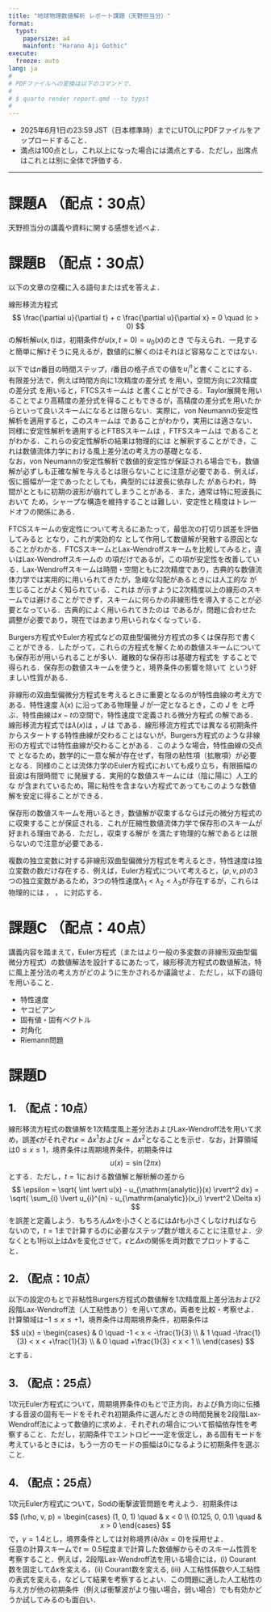 ```yaml
---
title: "地球物理数値解析 レポート課題（天野担当分）"
format:
  typst:
    papersize: a4
    mainfont: "Harano Aji Gothic"
execute:
  freeze: auto
lang: ja
#
# PDFファイルへの変換は以下のコマンドで．
#
# $ quarto render report.qmd --to typst
#
---
```


- 2025年6月1日の23:59 JST（日本標準時）までにUTOLにPDFファイルをアップロードすること．
- 満点は100点とし，これ以上になった場合には満点とする．ただし，出席点はこれとは別に全体で評価する．

---

# 課題A （配点：30点）
天野担当分の講義や資料に関する感想を述べよ．


# 課題B （配点：30点）
以下の文章の空欄に入る語句または式を答えよ．

線形移流方程式
$$
\frac{\partial u}{\partial t} + c \frac{\partial u}{\partial x} = 0 \quad (c > 0)
$$
の解析解$u(x, t)$は，初期条件が$u(x, t=0) = u_0(x)$のとき `#underline[　（B-1）　]`{=typst} で与えられ．一見すると簡単に解けそうに見えるが，数値的に解くのはそれほど容易なことではない．

以下では$n$番目の時間ステップ，$i$番目の格子点での値を$u_i^n$と書くことにする．有限差分法で，例えば時間方向に1次精度の差分式  `#underline[　（B-2）　]`{=typst} を用い，空間方向に2次精度の差分式 `#underline[　（B-3）　]`{=typst} を用いると，FTCSスキームは `#underline[　（B-4）　]`{=typst} と書くことができる．Taylor展開を用いることでより高精度の差分式を得ることもできるが，高精度の差分式を用いたからといって良いスキームになるとは限らない．実際に，von Neumannの安定性解析を適用すると，このスキームは `#underline[　（B-5）　]`{=typst} であることがわかり，実用には適さない．  
同様に安定性解析を適用するとFTBSスキームは `#underline[　（B-6）　]`{=typst} ，FTFSスキームは `#underline[　（B-7）　]`{=typst} であることがわかる．これらの安定性解析の結果は物理的には `#underline[　（B-8）　]`{=typst} と解釈することができ，これは数値流体力学における風上差分法の考え方の基礎となる．  
なお，von Neumannの安定性解析で数値的安定性が保証される場合でも，数値解が必ずしも正確な解を与えるとは限らないことに注意が必要である．例えば，仮に振幅が一定であったとしても，典型的には波長に依存した `#underline[　（B-9）　]`{=typst} があらわれ，時間がとともに初期の波形が崩れてしまうことがある．また，通常は特に短波長において `#underline[　（B-10）　]`{=typst} ため，シャープな構造を維持することは難しい．安定性と精度はトレードオフの関係にある．

FTCSスキームの安定性について考えるにあたって，最低次の打切り誤差を評価してみると `#underline[　（B-11）　]`{=typst} となり，これが実効的な `#underline[　（B-12）　]`{=typst} として作用して数値解が発散する原因となることがわかる．FTCSスキームとLax-Wendroffスキームを比較してみると，違いはLax-Wendroffスキームの `#underline[　（B-13）　]`{=typst} の項だけであるが，この項が安定性を改善している．Lax-Wendroffスキームは時間・空間ともに2次精度であり，古典的な数値流体力学では実用的に用いられてきたが，急峻な勾配があるときには人工的な `#underline[　（B-14）　]`{=typst} が生じることがよく知られている．これは `#underline[　（B-15）　]`{=typst} が示すように2次精度以上の線形のスキームでは避けることができず，スキームに何らかの非線形性を導入することが必要となっている．古典的によく用いられてきたのは `#underline[　　（B-16）　]`{=typst} であるが，問題に合わせた調整が必要であり，現在ではあまり用いられなくなっている．

Burgers方程式やEuler方程式などの双曲型偏微分方程式の多くは保存形で書くことができる．したがって，これらの方程式を解くための数値スキームについても保存形が用いられることが多い．離散的な保存形は基礎方程式を `#underline[　（B-17）　]`{=typst} することで得られる．保存形の数値スキームを使うと，境界条件の影響を除いて `#underline[　（B-18）　]`{=typst} という好ましい性質がある．

非線形の双曲型偏微分方程式を考えるときに重要となるのが特性曲線の考え方である．特性速度 $\lambda(x)$ に沿ってある物理量 $J$ が一定となるとき，この $J$ を `#underline[　（B-19）　]`{=typst} と呼ぶ．特性曲線は$x-t$の空間で，特性速度で定義される微分方程式 `#underline[　（B-20）　]`{=typst} の解である．線形移流方程式では$\lambda(x)$は `#underline[　（B-22）　]`{=typst} ，$J$ は `#underline[　（B-22）　]`{=typst} である．線形移流方程式では異なる初期条件からスタートする特性曲線が交わることはないが，Burgers方程式のような非線形の方程式では特性曲線が交わることがある．このような場合，特性曲線の交点で `#underline[　（B-23）　]`{=typst} となるため，数学的に一意な解が存在せず，有限の粘性項（拡散項）が必要となる．同様のことは流体力学のEuler方程式においても成り立ち，有限振幅の音波は有限時間で `#underline[　（B-24）　]`{=typst} に発展する．実用的な数値スキームには（陰に陽に）人工的な `#underline[　（B-25）　]`{=typst} が含まれているため，陽に粘性を含まない方程式であってもこのような数値解を安定に得ることができる．

保存形の数値スキームを用いるとき，数値解が収束するならば元の微分方程式の `#underline[　（B-26）　]`{=typst} に収束することが保証される．これが圧縮性数値流体力学で保存形のスキームが好まれる理由である．ただし，収束する解が `#underline[　（B-27）　]`{=typst} を満たす物理的な解であるとは限らないので注意が必要である．

複数の独立変数に対する非線形双曲型偏微分方程式を考えるとき，特性速度は独立変数の数だけ存在する．例えば，Euler方程式について考えると，$(\rho, v, p)$の3つの独立変数があるため，3つの特性速度$\lambda_1 < \lambda_2 < \lambda_3$が存在するが，これらは物理的には `#underline[　（B-28）　]`{=typst} ， `#underline[　（B-29）　]`{=typst} ，`#underline[　（B-30）　]`{=typst} に対応する．

# 課題C （配点：40点）
講義内容を踏まえて，Euler方程式（またはより一般の多変数の非線形双曲型偏微分方程式）の数値解法を設計するにあたって，線形移流方程式の数値解法，特に風上差分法の考え方がどのように生かされるか議論せよ．ただし，以下の語句を用いること．

- 特性速度
- ヤコビアン
- 固有値・固有ベクトル
- 対角化
- Riemann問題


# 課題D
## 1. （配点：10点）
線形移流方程式の数値解を1次精度風上差分法およびLax-Wendroff法を用いて求め，誤差$\epsilon$がそれぞれ$\epsilon \propto \Delta x^1$および$\epsilon \propto \Delta x^2$となることを示せ．なお，計算領域は$0 \leq x \leq 1$，境界条件は周期境界条件，初期条件は
$$
u(x) = \sin \left ( 2 \pi x \right)
$$
とする．ただし，$t = 1$における数値解と解析解の差から
$$
\epsilon =
\sqrt{ \int \vert u(x) - u_{\mathrm{analytic}}(x) \rvert^2 dx} =
\sqrt{ \sum_{i} \lvert u_{i}^{n} - u_{\mathrm{analytic}}(x_i) \rvert^2 \Delta x}
$$
を誤差と定義しよう．もちろん$\Delta x$を小さくとるには$\Delta t$も小さくしなければならないので，$t = 1$まで計算するのに必要なステップ数が増えることに注意せよ．少なくとも1桁以上は$\Delta x$を変化させて，$\epsilon$と$\Delta x$の関係を両対数でプロットすること．

## 2. （配点：10点）
以下の設定のもとで非粘性Burgers方程式の数値解を1次精度風上差分法および2段階Lax-Wendroff法（人工粘性あり）を用いて求め，両者を比較・考察せよ．
計算領域は$-1 \leq x \leq +1$，境界条件は周期境界条件，初期条件は
$$
u(x) =
\begin{cases}
& 0 \quad -1 < x < -\frac{1}{3} \\
& 1 \quad -\frac{1}{3} < x < +\frac{1}{3} \\
& 0 \quad +\frac{1}{3} < x < 1 \\
\end{cases}
$$
とする．

## 3. （配点：25点）
1次元Euler方程式について，周期境界条件のもとで正方向，および負方向に伝播する音波の固有モードをそれぞれ初期条件に選んだときの時間発展を2段階Lax-Wendroff法によって数値的に求めよ．それぞれの場合について振幅依存性を考察すること．ただし，初期条件でエントロピー一定を仮定し，ある固有モードを考えているときには，もう一方のモードの振幅は0になるように初期条件を選ぶこと.

## 4. （配点：25点）
1次元Euler方程式について，Sodの衝撃波管問題を考えよう．初期条件は
$$
(\rho, v, p) =
\begin{cases}
(1, 0, 1) \quad & x < 0
\\
(0.125, 0, 0.1) \quad & x > 0
\end{cases}
$$
で，$\gamma = 1.4$とし，境界条件としては対称境界($\partial/\partial x = 0$)を採用せよ．  
任意の計算スキームで$t \simeq 0.5$程度まで計算した数値解からそのスキーム性質を考察すること．例えば，2段階Lax-Wendroff法を用いる場合には，(i) Courant数を固定して$\Delta x$を変える，(ii) Courant数を変える, (iii) 人工粘性係数や人工粘性の表式を変える，などして結果を考察するとよい．この問題に適した人工粘性の与え方が他の初期条件（例えば衝撃波がより強い場合，弱い場合）でも有効かどうか試してみるのも面白い．
